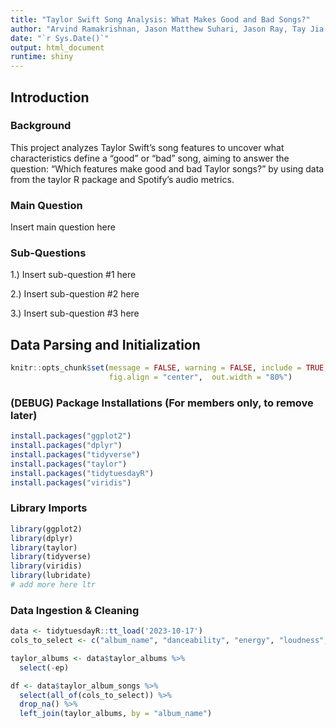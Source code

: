 ```yaml
---
title: "Taylor Swift Song Analysis: What Makes Good and Bad Songs?"
author: "Arvind Ramakrishnan, Jason Matthew Suhari, Jason Ray, Tay Jia Jun Jeremy"
date: "`r Sys.Date()`"
output: html_document
runtime: shiny
---
```


## Introduction

### Background

This project analyzes Taylor Swift's song features to uncover what characteristics define a "good" or "bad" song, aiming to answer the question: "Which features make good and bad Taylor songs?" by using data from the taylor R package and Spotify's audio metrics.

### Main Question

Insert main question here

### Sub-Questions
1.) Insert sub-question #1 here

2.) Insert sub-question #2 here

3.) Insert sub-question #3 here

## Data Parsing and Initialization

```r
knitr::opts_chunk$set(message = FALSE, warning = FALSE, include = TRUE,
                      fig.align = "center",  out.width = "80%")
```

### (DEBUG) Package Installations (For members only, to remove later)
```r
install.packages("ggplot2")
install.packages("dplyr")
install.packages("tidyverse")
install.packages("taylor")
install.packages("tidytuesdayR")
install.packages("viridis")
```

### Library Imports
```r
library(ggplot2)
library(dplyr)
library(taylor)
library(tidyverse)
library(viridis)
library(lubridate)
# add more here ltr
```

### Data Ingestion & Cleaning
```r
data <- tidytuesdayR::tt_load('2023-10-17')
cols_to_select <- c("album_name", "danceability", "energy", "loudness", "speechiness", "acousticness", "liveness", "valence", "tempo")

taylor_albums <- data$taylor_albums %>% 
  select(-ep)

df <- data$taylor_album_songs %>% 
  select(all_of(cols_to_select)) %>% 
  drop_na() %>% 
  left_join(taylor_albums, by = "album_name") 
```

